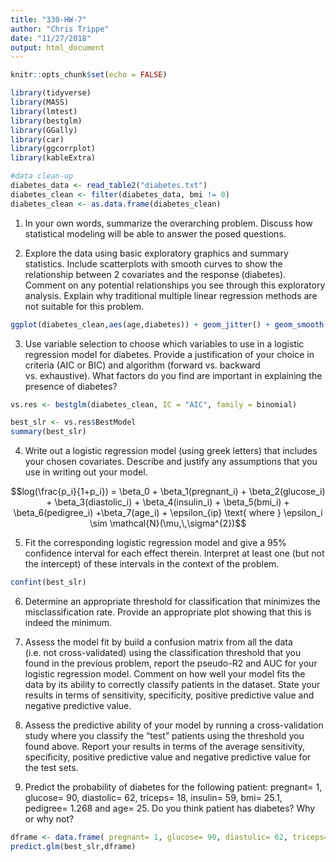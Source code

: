 ```yaml
---
title: "330-HW-7"
author: "Chris Trippe"
date: "11/27/2018"
output: html_document
---
```


```r
knitr::opts_chunk$set(echo = FALSE)
```
```r
library(tidyverse)
library(MASS)
library(lmtest)
library(bestglm)
library(GGally)
library(car)
library(ggcorrplot)
library(kableExtra)
```

```r
#data clean-up
diabetes_data <- read_table2("diabetes.txt")
diabetes_clean <- filter(diabetes_data, bmi != 0)
diabetes_clean <- as.data.frame(diabetes_clean)
```


1. In your own words, summarize the overarching problem. Discuss how statistical modeling will be able to answer the posed questions.

2. Explore the data using basic exploratory graphics and summary statistics. Include scatterplots with smooth curves to show the relationship between 2 covariates and the response (diabetes). Comment on any potential relationships you see through this exploratory analysis. Explain why traditional multiple linear regression methods are not suitable for this problem.
```r
ggplot(diabetes_clean,aes(age,diabetes)) + geom_jitter() + geom_smooth()

```


3. Use variable selection to choose which variables to use in a logistic regression model for diabetes. Provide a justification of your choice in criteria (AIC or BIC) and algorithm (forward vs. backward vs. exhaustive). What factors do you find are important in explaining the presence of diabetes?

```r
vs.res <- bestglm(diabetes_clean, IC = "AIC", family = binomial)

best_slr <- vs.res$BestModel
summary(best_slr)
```


4. Write out a logistic regression model (using greek letters) that includes your chosen covariates. Describe and justify any assumptions that you use in writing out your model.

$$log(\frac{p_i}{1+p_i}) = \beta_0 + \beta_1(pregnant_i) + \beta_2(glucose_i) + \beta_3(diastolic_i) + \beta_4(insulin_i) +  \beta_5(bmi_i) + \beta_6(pedigree_i) +\beta_7(age_i) + \epsilon_{ip} \text{ where } \epsilon_i \sim \mathcal{N}(\mu,\,\sigma^{2})$$

5. Fit the corresponding logistic regression model and give a 95% confidence interval for each effect therein. Interpret at least one (but not the intercept) of these intervals in the context of the problem.

```r
confint(best_slr)
```


6. Determine an appropriate threshold for classification that minimizes the misclassification rate. Provide an appropriate plot showing that this is indeed the minimum.

7. Assess the model fit by build a confusion matrix from all the data (i.e. not cross-validated) using the classification threshold that you found in the previous problem, report the pseudo-R2 and AUC for your logistic regression model. Comment on how well your model fits the data by its ability to correctly classify patients in the dataset. State your results in terms of sensitivity, specificity, positive predictive value and negative predictive value.

8. Assess the predictive ability of your model by running a cross-validation study where you classify the “test” patients using the threshold you found above. Report your results in terms of the average sensitivity, specificity, positive predictive value and negative predictive value for the test sets.

9. Predict the probability of diabetes for the following patient: pregnant= 1, glucose= 90, diastolic= 62, triceps= 18, insulin= 59, bmi= 25.1, pedigree= 1.268 and age= 25. Do you think patient has diabetes? Why or why not?

```r
dframe <- data.frame( pregnant= 1, glucose= 90, diastolic= 62, triceps= 18, insulin= 59, bmi= 25.1, pedigree= 1.268, age= 25)
predict.glm(best_slr,dframe)
```

